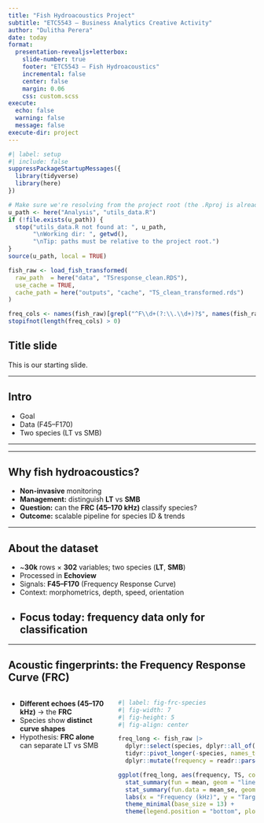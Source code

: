 ```yaml
---
title: "Fish Hydroacoustics Project"
subtitle: "ETC5543 – Business Analytics Creative Activity"
author: "Dulitha Perera"
date: today
format:
  presentation-revealjs+letterbox:
    slide-number: true
    footer: "ETC5543 — Fish Hydroacoustics"
    incremental: false
    center: false          
    margin: 0.06          
    css: custom.scss
execute:
  echo: false
  warning: false
  message: false
execute-dir: project
---
```


```r
#| label: setup
#| include: false
suppressPackageStartupMessages({
  library(tidyverse)
  library(here)
})

# Make sure we're resolving from the project root (the .Rproj is already there)
u_path <- here("Analysis", "utils_data.R")
if (!file.exists(u_path)) {
  stop("utils_data.R not found at: ", u_path,
       "\nWorking dir: ", getwd(),
       "\nTip: paths must be relative to the project root.")
}
source(u_path, local = TRUE)

fish_raw <- load_fish_transformed(
  raw_path  = here("data", "TSresponse_clean.RDS"),
  use_cache = TRUE,
  cache_path = here("outputs", "cache", "TS_clean_transformed.rds")
)

freq_cols <- names(fish_raw)[grepl("^F\\d+(?:\\.\\d+)?$", names(fish_raw))]
stopifnot(length(freq_cols) > 0)

```


## Title slide
This is our starting slide.

---

## Intro
- Goal
- Data (F45–F170)
- Two species (LT vs SMB)

---

---

## Why fish hydroacoustics? {.smaller}
- **Non-invasive** monitoring  
- **Management:** distinguish **LT** vs **SMB**  
- **Question:** can the **FRC (45–170 kHz)** classify species?  
- **Outcome:** scalable pipeline for species ID & trends

---

## About the dataset {.smaller}
- ~**30k** rows × **302** variables; two species (**LT**, **SMB**)  
- Processed in **Echoview**  
- Signals: **F45–F170** (Frequency Response Curve)  
- Context: morphometrics, depth, speed, orientation  
- Focus today: **frequency data only** for classification
---

---

## Acoustic fingerprints: the Frequency Response Curve (FRC) {.smaller}

:::: {.columns}
::: {.column width="42%"}
- **Different echoes (45–170 kHz)** → the **FRC**
- Species show **distinct curve shapes**
- Hypothesis: **FRC alone** can separate LT vs SMB
:::

::: {.column width="58%"}
```r
#| label: fig-frc-species
#| fig-width: 7
#| fig-height: 5
#| fig-align: center

freq_long <- fish_raw |>
  dplyr::select(species, dplyr::all_of(freq_cols)) |>
  tidyr::pivot_longer(-species, names_to = "frequency", values_to = "TS") |>
  dplyr::mutate(frequency = readr::parse_number(frequency))

ggplot(freq_long, aes(frequency, TS, colour = species, fill = species)) +
  stat_summary(fun = mean, geom = "line", linewidth = 1) +
  stat_summary(fun.data = mean_se, geom = "ribbon", alpha = 0.18, colour = NA) +
  labs(x = "Frequency (kHz)", y = "Target Strength (dB)") +
  theme_minimal(base_size = 13) +
  theme(legend.position = "bottom", plot.margin = margin(5,5,0,5))
```

:::
::::


